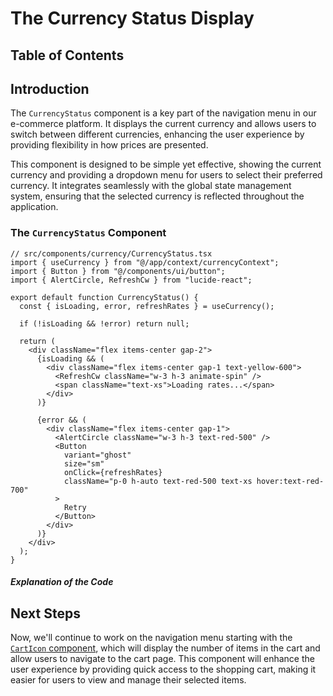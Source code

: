 
# The Currency Status Display

## Table of Contents

## Introduction

The `CurrencyStatus` component is a key part of the navigation menu in our e-commerce platform. It displays the current currency and allows users to switch between different currencies, enhancing the user experience by providing flexibility in how prices are presented.

This component is designed to be simple yet effective, showing the current currency and providing a dropdown menu for users to select their preferred currency. It integrates seamlessly with the global state management system, ensuring that the selected currency is reflected throughout the application.

### The `CurrencyStatus` Component

```tsx
// src/components/currency/CurrencyStatus.tsx
import { useCurrency } from "@/app/context/currencyContext";
import { Button } from "@/components/ui/button";
import { AlertCircle, RefreshCw } from "lucide-react";

export default function CurrencyStatus() {
  const { isLoading, error, refreshRates } = useCurrency();

  if (!isLoading && !error) return null;

  return (
    <div className="flex items-center gap-2">
      {isLoading && (
        <div className="flex items-center gap-1 text-yellow-600">
          <RefreshCw className="w-3 h-3 animate-spin" />
          <span className="text-xs">Loading rates...</span>
        </div>
      )}

      {error && (
        <div className="flex items-center gap-1">
          <AlertCircle className="w-3 h-3 text-red-500" />
          <Button
            variant="ghost"
            size="sm"
            onClick={refreshRates}
            className="p-0 h-auto text-red-500 text-xs hover:text-red-700"
          >
            Retry
          </Button>
        </div>
      )}
    </div>
  );
}
```

##### Explanation of the Code

## Next Steps

Now, we'll continue to work on the navigation menu starting with the [`CartIcon` component](/ecommerce-platform/components/navigation-components/creating-the-cart-icon), which will display the number of items in the cart and allow users to navigate to the cart page. This component will enhance the user experience by providing quick access to the shopping cart, making it easier for users to view and manage their selected items.

<BackToTop />

